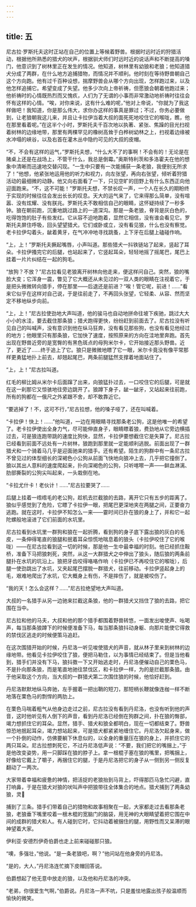 ```yaml
---
---
---
```

title: 五
---



尼古拉·罗斯托夫这时正站在自己的位置上等候着野兽。根据时远时近的狩猎活动，根据他所熟悉的猎犬的吠声，根据驯犬师们时远时近的说话声和不断提高的嗓门，他意识到了树林里正在发生的情况。他知道，树林里有幼狼和老狼；他知道猎犬分成了两群，在什么地方追捕猎物，而情况并不顺利。他时刻在等待野兽朝自己这个方向跑。他有过千百种设想，揣摩野兽会从哪个方向出现，怎样跑过来，以及他怎样追捕它。希望变成了失望。他多少次向上帝祈祷，但愿狼会朝着他跑过来；他祈祷时的心情既热烈而又愧疚，人们为了无谓的小事而非常激动地祈祷时往往会怀有这样的心情。“唉，对你来说，这有什么难的呢，”他对上帝说，“你就为了我这样做吧！我知道，你是那么伟大，求你办这样的事真是罪过；不过，你务必要做到，让老狼朝我这儿来，并且让卡拉伊当着大叔的面死死地咬住它的喉咙，瞧，他在那里看着呢。”在这半个小时，罗斯托夫千百次地以执著、紧张、焦躁的目光扫视着树林的边缘地带，那里有两棵罕见的橡树高耸于白桦树幼林之上，扫视着边缘被水冲塌的峡谷，以及右首在灌木丛中隐约可见的大叔的皮帽。



“不，不会有这样的运气，”罗斯托夫想，“什么大不了的事啊！不会有的！无论是在赌桌上还是在战场上，不管干什么，我总是倒霉。”奥斯特利茨和多洛霍夫在他的想象中清晰而迅速地交替闪现。“一生中只要有一次能捕获一条老狼，我便别无所求了！”他想，他紧张地运用他的听力和视力，向左张望，再向右张望，倾听着狩猎活动的最细微的动静。他又向右面看了一下，只见空旷的田野上有什么东西正向他迎面跑来。“不，这不可能！”罗斯托夫想，不禁长叹一声，一个人在长久的期盼终于实现的时候往往会发出长长的叹息。天大的运气来了，它来得那么简单，没有喧嚣、没有炫耀、没有朕兆。罗斯托夫不敢相信自己的眼睛，这怀疑持续了一秒多钟。狼在朝前跑，沉重地跳过路上的一道深沟。那是一条老狼，脊背是灰白色的，吃得饱饱的肚子有些发红。它从容不迫地跑着，显然它相信，没有谁会看见它。罗斯托夫屏住呼吸，回头望望猎犬。它们或卧或立，没有看见狼，什么也没有察觉。老卡拉伊勾着头，龇着黄牙，在气冲冲地寻找跳蚤，上下牙在后腿上磕碰作响。

“上，上！”罗斯托夫撅起嘴唇，小声叫道。那些猎犬一抖铁链站了起来，竖起了耳朵。卡拉伊搔完它的后腿，也站起来了，它竖起耳朵，轻轻地摇了摇尾巴，尾巴上挂着一片片纠结在一起的狗毛。

“放狗？不放？”尼古拉看见老狼离开树林向他走来，便这样问自己。突然，狼的嘴脸大变；它浑身一震，瞥见了它大概还从未见过的一双人类的眼睛在注视着它，于是把头微微转向猎手，停在那里——后退还是前进？“唉！管它呢，前进！……”看来它似乎在这样对自己说，于是往前走了，不再回头张望，它轻柔、从容、然而坚定不移地纵步向前。

“上，上！”尼古拉使劲地大声叫道，他的骏马也自动地拼命往坡下疾驰，跳过大大小小的水洼，要去截住那条狼；猎犬跑得更快，纷纷赶到前面去了。尼古拉没有听见自己的叫喊声，没有意识到他在纵马狂奔，没有看见那些狗，也没有看见他经过的地方；他眼里只有那条狼，它加快了速度，按照原来的方向在洼地里奔跑。首先出现在野兽近旁的是宽臀的有黑色斑点的母狗米尔卡，它开始接近那头野兽。近了，更近了……终于追上了它。狼只是微微地瞟了它一眼，米尔卡竟没有像平常那样更勇猛地扑上前去，却翘起尾巴，两条前腿猛然支撑着地面站住了。

“上，上！”尼古拉叫道。

红毛的柳比姆从米尔卡后面蹿了出来，向狼猛扑过去，一口咬住它的后腿，可是就在这一刹那它又惊骇地往旁边跳开了。狼蹲下身子，龇一龇牙，又站起来往前跑，所有的狗都在一俄尺之外紧跟不舍，却不敢靠近它。

“要逃掉了！不，这可不行，”尼古拉想，他的嗓子哑了，还在叫喊着。

“卡拉伊！快上！……”他叫道，一边在用眼睛寻找那条老公狗，这是他唯一的希望了。老卡拉伊使出全身力气，尽可能伸直身子，眼睛瞟着狼，费劲地从它旁边横插过去，可是狼连跑带跳的速度比狗快，显然，卡拉伊要想截住它是失算了。尼古拉已经看到前面不远处有一片树林，狼跑到那里就一定能顺利逃脱。前面出现了一群猎犬和一个骑着马几乎是迎面驰来的猎手。还有希望。陌生的狗群中有一条尼古拉不曾见过的体型细长的深褐色小公狗从前面飞快地向狼冲上去，几乎把它撞倒了。狼以其出人意料的速度爬起来，扑向深褐色的公狗，只听喀嚓一声——鲜血淋漓、肋部撕裂的公狗尖叫起来，一头栽倒在地。

“卡拉尤什卡！老伙计！……”尼古拉要哭了……

后腿上挂着一绺绺毛的老公狗，趁机去拦截狼的去路，离开它只有五步的距离了。狼似乎感觉到了危险，它瞟了卡拉伊一眼，把尾巴更深地夹在两腿之间，正要奋力逃跑。就在这时，卡拉伊不知怎么一来——霎时间已扑在狼的身上了，并和它一起陀螺般地滚进了它们前面的水坑里。

尼古拉看到水坑里一群狗和狼在一起折腾，看到狗的身子底下露出狼的灰白的毛皮，一条伸得笔直的狼腿和抿着耳朵惊慌地喘息着的狼头（卡拉伊咬住了它的喉咙）——在尼古拉看到这一切的时候，那是他一生中最幸福的时刻。他已经抓住鞍桥，准备下马把狼刺死，突然，从这一大群猎犬之中伸出了狼头，随后狼的两条前腿扑在水坑的坑沿上。狼把牙齿咬得咯咯作响（卡拉伊已不再咬住它的喉咙），后腿一使劲跳出了水坑，又夹起尾巴摆脱一群猎犬，往前移动。卡拉伊竖起身上的毛，艰难地爬出了水坑，它大概身上有伤，不是摔伤了，就是被咬伤了。

“我的天！怎么会这样？……”尼古拉绝望地大声叫道。

大叔的一名猎手从另一边驰来拦截这条狼，他的一群猎犬又挡住了狼的去路，把它围在当中。

尼古拉和他的马夫，大叔和他的那个猎手都围着野兽转悠，一面发出唆使声、吆喝声，每当那条狼蹲下的时候便准备下马，每当那条狼抖动身躯、向那片能使它得救的禁伐区逃走的时候便策马追赶。

在这次围猎开始的时候，丹尼洛一听见唆使猎犬的声音，就从林子里来到树林的边缘地带。他看见卡拉伊咬住了狼，便把马勒住，以为事情已经结束了。但是当他看到，猎手们并没有下马，狼抖擞一下又开始逃走时，丹尼洛便催动自己的栗色马，不是扑向那条狼，而是笔直地驰往禁伐区，和卡拉伊一样，为的是拦截那条狼。由于他采取这个方向，当大叔的一群猎犬第二次围住狼的时候，他恰好赶到。

丹尼洛默默地纵马奔驰，左手握着一把出鞘的短刀，那短柄长鞭就像连枷一样不断地落在栗色马的剽悍的两肋上。

在栗色马喘着粗气从他身边走过之前，尼古拉没有看到丹尼洛，也没有听到他的声音，这时他听见有人倒下的声音，看到丹尼洛已经倒在狗群之间，扑在狼的臀部，竭力想抓住它的耳朵。显然，猎手、猎犬和狼全都明白，现在一切都结束了。野兽惊恐地抿起耳朵，竭力想站起来，可是猎犬都紧紧地缠住它。丹尼洛欠起身来，做一个扑倒的动作，仿佛要躺下休息似的，以全身的重量压在狼的身上，并抓住它的两只耳朵。尼古拉想刺死它，不过丹尼洛低声说：“不要，我们把它的嘴捆上，”于是他改变姿势，用一只脚踩在狼的脖子上。拿一根棍子塞在狼的嘴里，把嘴捆上，好像给它戴上了嚼子，再捆住它的腿，于是丹尼洛把它的身子从一侧到另一侧反复翻动了一两次。

大家带着幸福和疲惫的神情，把活捉的老狼抬到马背上，吓得那匹马急忙闪避，直打响鼻，于是在猎犬对狼的吠叫声中把狼带往全体集合的地点。猎犬捕到了两条幼狼，灵𤟥

捕到了三条。猎手们带着自己的猎物和故事相聚在一起，大家都走过去看那条老狼，老狼垂下嘴里咬着一根木棍的宽脑门的脑袋，用无神的大眼睛望着把它围在中间的成群的猎犬和人。有人碰到它时，它抖动着被捆住的腿，用野性而又呆滞的眼神望着大家。

伊利亚·安德烈伊奇伯爵也走上前来碰碰那只狼。

“噢，多强壮，”他说。“是一条老狼吧，啊？”他问站在他身旁的丹尼洛。

“是的，大人，”丹尼洛连忙摘下皮帽回答说。

伯爵想起了他无意中放走的狼，以及他和丹尼洛的冲突。

“老弟，你很爱生气啊，”伯爵说。丹尼洛一声不吭，只是羞怯地露出孩子般温顺而愉快的微笑。